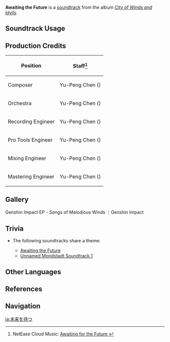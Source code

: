 {{Soundtrack Infobox
|image          = City of Winds and Idylls.png
|album          = City of Winds and Idylls
|disc           = 2
|number         = 43
|featured       =
|featured2      =
|featured3      =
|featured_disc  =
|featured_disc2 =
|featured_disc3 =
|youtube_id     = iSS4W3vbIpU
|spotify_id     = 7gFH1zV5fQubGEUojtNmmC
|previous       = The Horizon
|next           = Moonlit Wilderness
}}
'''Awaiting the Future''' is a [[soundtrack]] from the album ''[[City of Winds and Idylls]]''.

==Soundtrack Usage==
{{Soundtrack Usage
|location = Mondstadt//night
|teapot   = Emerald Peak//night
}}

==Production Credits==
{| class="wikitable"
! Position
! Staff<ref>NetEase Cloud Music: [https://music.163.com/#/song?id=1481390658 Awaiting for the Future {{zh|静候未来}}]</ref>
|-
! Composer
| Yu-Peng Chen ({{zh|陈致逸}})
|-
! Orchestra
| Yu-Peng Chen ({{zh|陈致逸}})
|-
! Recording Engineer
| Yu-Peng Chen ({{zh|陈致逸}})
|-
! Pro Tools Engineer
| Yu-Peng Chen ({{zh|陈致逸}})
|-
! Mixing Engineer
| Yu-Peng Chen ({{zh|陈致逸}})
|-
! Mastering Engineer
| Yu-Peng Chen ({{zh|陈致逸}})
|}

==Gallery==
<gallery>
Genshin Impact EP - Songs of Melodious Winds ｜Genshin Impact
</gallery>

==Trivia==
* <section begin="AwaitingTheFutureTheme" />The following soundtracks share a theme:
** [[Awaiting the Future]]
** [[Unnamed Mondstadt Soundtrack 1]]<section end="AwaitingTheFutureTheme" />

==Other Languages==
{{Other Languages
|en      = Awaiting the Future
|zhs     = 静候未来
|zhs_rm  = Jìnghòu Wèilái
|zht     = 靜候未來
|zht_rm  = Jìnghòu Wèilái
|zh_tl   = Waiting Quietly For the Future
|ja      = 未来を待つ
|ja_rm   = Mirai wo Matsu
|ja_tl   = Waiting For the Future
}}

==References==
{{Reflist}}

==Navigation==
{{Soundtrack Navbox|City of Winds and Idylls}}

[[ja:未来を待つ]]